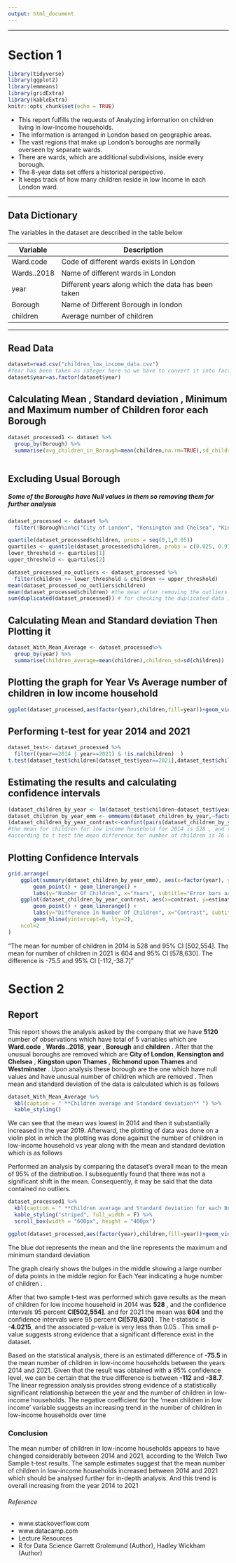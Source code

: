 ---
output: html_document
--- 

---

# Section 1

```{r setup, include=FALSE}
library(tidyverse)
library(ggplot2)
library(emmeans)
library(gridExtra)
library(kableExtra)
knitr::opts_chunk$set(echo = TRUE)
```

* This report fulfills the requests of Analyzing information on children living in low-income households.
* The information is arranged in London based on geographic areas.
* The vast regions that make up London's boroughs are normally overseen by separate wards.
* There are wards, which are additional subdivisions, inside every borough.
* The 8-year data set offers a historical perspective.
* It keeps track of how many children reside in low Income in each London ward.

---

## Data Dictionary
The  variables in the dataset are described in the table below

Variable | Description
------------- | -------------
Ward.code|  Code of different wards exists in London
Wards..2018 |  Name of different wards in London
year |  Different years along which the data has been taken
Borough|  Name of Different Borough in london
children |  Average number of children 

---

## Read Data
```{r}
dataset=read.csv("children_low_income_data.csv")
#Year has been taken as integer here so we have to convert it into factor
dataset$year=as.factor(dataset$year)
```

## Calculating  Mean , Standard deviation , Minimum and Maximum number of Children foror each Borough 
```{r}
dataset_processed1 <- dataset %>%
  group_by(Borough) %>%
  summarise(avg_children_in_Borough=mean(children,na.rm=TRUE),sd_children_in_Borough=sd(children,na.rm=TRUE),min_children_in_Borough=min(children,na.rm=TRUE),max_children_in_Borugh=max(children,na.rm=TRUE))
  
```

## Excluding Usual Borough 
##### Some of the Boroughs have Null values in them so removing them for further analysis
```{r}
dataset_processed <- dataset %>%
  filter(!Borough%in%c("City of London", "Kensington and Chelsea", "Kingston upon Thames", "Richmond upon Thames", "Westminster")) 
```

```{r , echo=FALSE, message=FALSE, warning=FALSE,results='hide'}
quantile(dataset_processed$children, probs = seq(0,1,0.05))
quartiles <- quantile(dataset_processed$children, probs = c(0.025, 0.975))
lower_threshold <- quartiles[1]
upper_threshold <- quartiles[2] 

dataset_processed_no_outliers <- dataset_processed %>%
  filter(children >= lower_threshold & children <= upper_threshold)
mean(dataset_processed_no_outliers$children)
mean(dataset_processed$children) #the mean after removing the outliers does not change that much
sum(duplicated(dataset_processed)) # for checking the duplicated data in the dataset
```

## Calculating Mean and Standard deviation Then Plotting it 
```{r}
dataset_With_Mean_Average <- dataset_processed%>%
  group_by(year) %>%
  summarise(children_average=mean(children),children_sd=sd(children))

```

## Plotting the graph for Year Vs Average number of children in low income household
```{r,message=FALSE}
ggplot(dataset_processed,aes(factor(year),children,fill=year))+geom_violin(alpha=0.2) + geom_pointrange(data = dataset_With_Mean_Average, aes(x = factor(year), y = children_average, ymin = children_average - children_sd, ymax =children_average + children_sd), color = "blue", size = 0.5,show.legend=FALSE)+labs(x="Year",y="Number of children in low income household") + ggtitle("Year Vs Average number of children in low income household") 
```

## Performing t-test for year 2014 and 2021
```{r}
dataset_test<- dataset_processed %>%
  filter((year==2014 | year==2021) & !is.na(children)  )
t.test(dataset_test$children[dataset_test$year==2021],dataset_test$children[dataset_test$year==2014])  
```



## Estimating the results and calculating confidence intervals 
```{r}
(dataset_children_by_year <- lm(dataset_test$children~dataset_test$year))
dataset_children_by_year_emm <- emmeans(dataset_children_by_year,~factor(year))
(dataset_children_by_year_contrast<-confint(pairs(dataset_children_by_year_emm)))
#the mean for children for low income household for 2014 is 528 , and the confidence intervals 95 percent CI[502,554]. and for 2021 the mean is 604 and the confidence intervals 95 percent CI[578,630] 
#according to t test the mean difference for number of children is 76 and 95 percent confidence interval [-112,-38.7] lesser in comparison to the year 2014 than 2021 and is significantly different from zero with t(1095)=-4.02 with p value less than 0.05
```


## Plotting Confidence Intervals 
```{r}
grid.arrange(
    ggplot(summary(dataset_children_by_year_emm), aes(x=factor(year), y=emmean, ymin=lower.CL, ymax=upper.CL)) + 
        geom_point() + geom_linerange() + 
        labs(y="Number Of Children", x="Years", subtitle="Error bars are 95% CIs", title="Number Of Children by Year") + ylim(500,650), 
    ggplot(dataset_children_by_year_contrast, aes(x=contrast, y=estimate, ymin=lower.CL, ymax=upper.CL)) + 
        geom_point() + geom_linerange() + 
        labs(y="Difference In Number Of Children", x="Contrast", subtitle="95% CIs", title="Difference Between Number Of Children")  +
        geom_hline(yintercept=0, lty=2),
    ncol=2
)
```


"The mean for number of children in 2014 is 528 and 95% CI [502,554]. The mean for number of children in 2021 is 604 and 95% CI [578,630]. The difference is -75.5 and 95% CI [-112,-38.7] "


# Section 2

## Report

This report shows the analysis asked by the company that we have **5120** number of observations which have total of 5 variables which are **Ward.code** , **Wards..2018**, **year** , **Borough** and **children** . After that the unusual boroughs are removed which are **City of London**, **Kensington and Chelsea** , **Kingston upon Thames** ,  **Richmond upon Thames** and  **Westminster** . Upon analysis these borough are the one which have null values and have unusual number of children which are removed . 
Then mean and standard deviation of the data is calculated which is as follows 

```{r, echo=FALSE, message=FALSE, warning=FALSE}
dataset_With_Mean_Average %>%
  kbl(caption = " **Children average and Standard deviation** ") %>%
  kable_styling()
```


We can see that the mean was lowest in 2014 and then it substantially increased in the year 2019. Afterward, the plotting of data was done on a violin plot in which the plotting was done against the number of children in low-income household vs year along with the mean and standard deviation which is as follows


Performed an analysis by comparing the dataset’s overall mean to the mean of 95% of the distribution. I subsequently found that there was not a significant shift in the mean. Consequently, it may be said that the data contained no outliers. 

```{r, echo=FALSE, message=FALSE, warning=FALSE}
dataset_processed1 %>%
  kbl(caption = " **Children average and Standard deviation for each Borough** ") %>%
  kable_styling("striped", full_width = F) %>% 
  scroll_box(width = "600px", height = "400px")
```



```{r, echo=FALSE, message=FALSE, warning=FALSE}
ggplot(dataset_processed,aes(factor(year),children,fill=year))+geom_violin(alpha=0.2) + geom_pointrange(data = dataset_With_Mean_Average, aes(x = factor(year), y = children_average, ymin = children_average - children_sd, ymax =children_average + children_sd), color = "blue", size = 0.5,show.legend=FALSE)+labs(x="Year",y="Number of Children In Low Income Household") + ggtitle("Year Vs Average Number Of Children In Low Income Household") 
```

The blue dot represents the mean and the line represents the maximum and minimum standard deviation


The graph clearly shows the bulges in the middle showing a large number of data points in the middle region for Each Year indicating a huge number of children . 



After that two sample t-test was performed which gave results as the mean of children for low income household in 2014 was **528** , and the confidence intervals 95 percent **CI[502,554]**. and for 2021 the mean was **604** and the confidence intervals were 95 percent **CI[578,630]** . The t-statistic is **-4.0215**, and the associated p-value is very less than 0.05 . This small p-value suggests strong evidence that a significant difference exist in the dataset.   


Based on the statistical analysis, there is an estimated difference of **-75.5** in the mean number of children in low-income households between the years 2014 and 2021. Given that the result was obtained with a 95% confidence level, we can be certain that the true difference is between **-112** and **-38.7**.  The linear regression analysis provides strong evidence of a statistically significant relationship between the year and the number of children in low-income households. The negative coefficient for the ‘mean children in low income’ variable suggests an increasing trend in the number of children in low-income households over time


### Conclusion 

The mean number of children in low-income households appears to have changed considerably between 2014 and 2021, according to the Welch Two Sample t-test results. The sample estimates suggest that the mean number of children in low-income households increased between 2014 and 2021 which should be analysed further for in-depth analysis. And this trend is overall increasing from the year 2014 to 2021 


###### Reference
* www.stackoverflow.com
* www.datacamp.com 
* Lecture Resources
* R for Data Science Garrett Grolemund (Author), Hadley Wickham (Author) 
